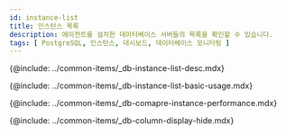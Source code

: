 ```yaml
---
id: instance-list
title: 인스턴스 목록
description: 에이전트를 설치한 데이터베이스 서버들의 목록을 확인할 수 있습니다.
tags: [ PostgreSQL, 인스턴스, 대시보드, 데이터베이스 모니터링 ]
---
```


{@include: ../common-items/_db-instance-list-desc.mdx}

<!-- ## 기본 화면 안내 -->
{@include: ../common-items/_db-instance-list-basic-usage.mdx}

{@include: ../common-items/_db-comapre-instance-performance.mdx} 

{@include: ../common-items/_db-column-display-hide.mdx} 